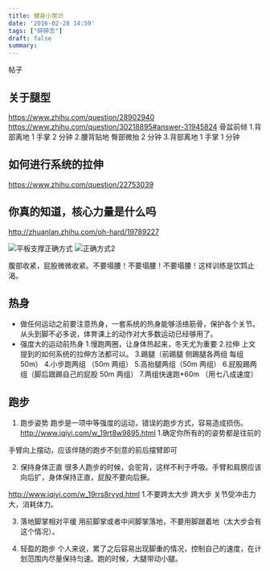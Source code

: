 ```yaml
---
title: 健身小常识
date: '2016-02-28 14:59'
tags: ["碎碎念"]
draft: false
summary: 
---
```

帖子

## 关于腿型

https://www.zhihu.com/question/28902940
https://www.zhihu.com/question/30218895#answer-31945824
骨盆前倾 1.背部离地 1 手掌 2 分钟 2.腰背贴地 臀部微抬 2 分钟 3.背部离地 1 手掌 1 分钟

## 如何进行系统的拉伸

https://www.zhihu.com/question/22753039

## 你真的知道，核心力量是什么吗

http://zhuanlan.zhihu.com/oh-hard/19789227

![平板支撑正确方式](https://images.scar.site/20220223003051.png)
![正确方式2](https://images.scar.site/20220223003105.png)

腹部收紧，屁股微微收紧。不要塌腰！不要塌腰！不要塌腰！这样训练是饮鸩止渴。

## 热身

- 做任何运动之前要注意热身，一套系统的热身能够活络筋骨，保护各个关节。 从头到脚不必多说，体育课上的动作对大多数运动已经够用了。
- 强度大的运动前热身 1.慢跑两圈，让身体热起来，冬天尤为重要 2.拉伸 上文提到的如何系统的拉伸方法都可以。 3.踢腿（前踢腿 侧踢腿各两组 每组 50m） 4.小步跑两组 （50m 两组） 5.高抬腿两组（50m 两组） 6.屁股踢两组（脚后跟踢自己的屁股 50m 两组） 7.两组快速跑\*60m （用七八成速度）

## 跑步

1. 跑步姿势 跑步是一项中等强度的运动，错误的跑步方式，容易造成损伤。
   http://www.iqiyi.com/w_19rt8w9895.html 1.确定你所有的的姿势都是往前的

手臂向上摆动，应该伴随的跑步不刻意的前后摆臂即可

2. 保持身体正直
   很多人跑步的时候，会驼背，这样不利于呼吸。手臂和肩膀应该向后扩，身体保持正直，屁股不要向后撅。

http://www.iqiyi.com/w_19rrs8rvyd.html 1.不要跨太大步
跨大步 关节受冲击力大，消耗体力。

3. 落地脚掌相对平缓
   用前脚掌或者中间脚掌落地，不要用脚跟着地（太大步会有这个情况）。

4. 轻盈的跑步
   个人来说，累了之后容易出现脚重的情况，控制自己的速度，在计划范围内尽量保持匀速。跑的时候，大腿带动小腿。
